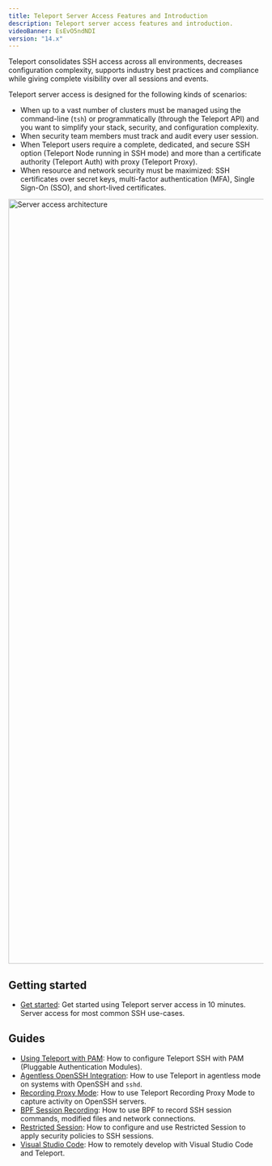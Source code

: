 ```yaml
---
title: Teleport Server Access Features and Introduction
description: Teleport server access features and introduction.
videoBanner: EsEvO5ndNDI
version: "14.x"
---
```


Teleport consolidates SSH access across all environments, decreases
configuration complexity, supports industry best practices and compliance while
giving complete visibility over all sessions and events.

Teleport server access is designed for the following kinds of scenarios:

- When up to a vast number of clusters must be managed using the command-line (`tsh`) or programmatically (through the Teleport API) and you want to simplify your stack, security, and configuration complexity.
- When security team members must track and audit every user session.
- When Teleport users require a complete, dedicated, and secure SSH option (Teleport Node running in SSH mode) and more than a certificate authority (Teleport Auth) with proxy (Teleport Proxy).
- When resource and network security must be maximized: SSH certificates over secret keys, multi-factor authentication (MFA), Single Sign-On (SSO), and short-lived certificates.

<img src="/assets/architecture-f0eaee84f1.png" alt="Server access architecture" width="3056" height="1509" />

## Getting started

- [Get started](/docs/ver/14.x/server-access/getting-started): Get started using Teleport server access
  in 10 minutes. Server access for most common SSH use-cases.

## Guides

- [Using Teleport with PAM](/docs/ver/14.x/server-access/guides/ssh-pam): How to configure Teleport SSH with PAM (Pluggable Authentication Modules).
- [Agentless OpenSSH Integration](/docs/ver/14.x/server-access/guides/openssh): How to use Teleport in agentless mode on systems with OpenSSH and `sshd`.
- [Recording Proxy Mode](/docs/ver/14.x/server-access/guides/recording-proxy-mode): How to use Teleport Recording Proxy Mode to capture activity on OpenSSH servers.
- [BPF Session Recording](/docs/ver/14.x/server-access/guides/bpf-session-recording): How to use BPF to record SSH session commands, modified files and network connections.
- [Restricted Session](/docs/ver/14.x/server-access/guides/restricted-session): How to configure and use Restricted Session to apply security policies to SSH sessions.
- [Visual Studio Code](/docs/ver/14.x/server-access/guides/vscode): How to remotely develop with Visual Studio Code and Teleport.
